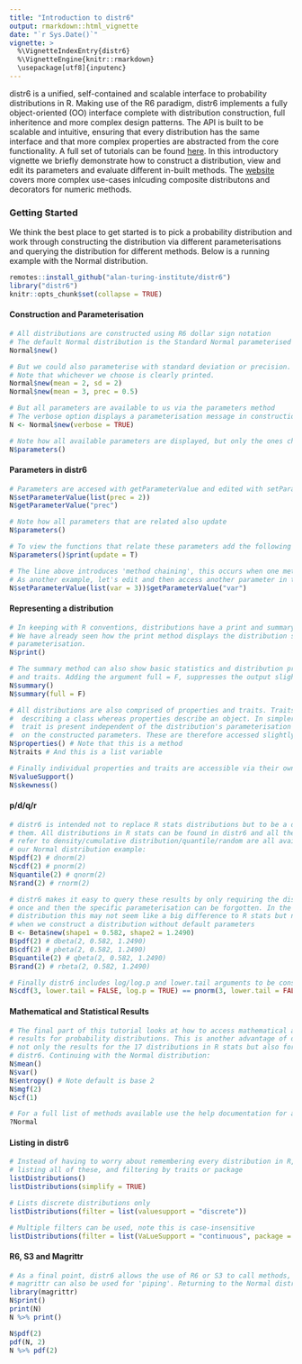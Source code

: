 ```yaml
---
title: "Introduction to distr6"
output: rmarkdown::html_vignette
date: "`r Sys.Date()`"
vignette: >
  %\VignetteIndexEntry{distr6}
  %\VignetteEngine{knitr::rmarkdown}
  \usepackage[utf8]{inputenc}
---
```


distr6 is a unified, self-contained and scalable interface to probability distributions in R. Making
use of the R6 paradigm, distr6 implements a fully object-oriented (OO) interface complete with
distribution construction, full inheritence and more complex design patterns. The API is built to be
scalable and intuitive, ensuring that every distribution has the same interface and that more complex properties are abstracted from the core functionality. A full set of tutorials can be found [here](https://alan-turing-institute.github.io/distr6/index.html). In this introductory vignette we briefly demonstrate how to construct a distribution, view and edit its parameters and evaluate different in-built methods. The [website](https://alan-turing-institute.github.io/distr6/index.html) covers more complex use-cases inlcuding composite distributons and decorators for numeric methods.


### Getting Started

We think the best place to get started is to pick a probability distribution and work through constructing the distribution via different parameterisations and querying the distribution for different methods. Below is a running example with the Normal distribution.

```r
remotes::install_github("alan-turing-institute/distr6")
library("distr6")
knitr::opts_chunk$set(collapse = TRUE)
```

#### Construction and Parameterisation
```r
# All distributions are constructed using R6 dollar sign notation
# The default Normal distribution is the Standard Normal parameterised with mean and var
Normal$new()

# But we could also parameterise with standard deviation or precision.
# Note that whichever we choose is clearly printed.
Normal$new(mean = 2, sd = 2)
Normal$new(mean = 3, prec = 0.5)

# But all parameters are available to us via the parameters method
# The verbose option displays a parameterisation message in construction
N <- Normal$new(verbose = TRUE)

# Note how all available parameters are displayed, but only the ones chosen in construction are called "settable"
N$parameters()
```

#### Parameters in distr6
```r
# Parameters are accesed with getParameterValue and edited with setParameterValue
N$setParameterValue(list(prec = 2))
N$getParameterValue("prec")

# Note how all parameters that are related also update
N$parameters()

# To view the functions that relate these parameters add the following
N$parameters()$print(update = T)

# The line above introduces 'method chaining', this occurs when one method is added to another.
# As another example, let's edit and then access another parameter in the Normal distribution
N$setParameterValue(list(var = 3))$getParameterValue("var")
```

#### Representing a distribution
```r
# In keeping with R conventions, distributions have a print and summary method to view key details.
# We have already seen how the print method displays the distribution short_name and the
# parameterisation.
N$print()

# The summary method can also show basic statistics and distribution properties
# and traits. Adding the argument full = F, suppresses the output slightly.
N$summary()
N$summary(full = F)

# All distributions are also comprised of properties and traits. Traits are ways of
#  describing a class whereas properties describe an object. In simpler terms, this means that a
#  trait is present independent of the distribution's parameterisation whereas a property depends
#  on the constructed parameters. These are therefore accessed slightly differently:
N$properties() # Note that this is a method
N$traits # And this is a list variable

# Finally individual properties and traits are accessible via their own 'getters' for example:
N$valueSupport()
N$skewness()
```

#### p/d/q/r

```r
# distr6 is intended not to replace R stats distributions but to be a different way of interfacing 
# them. All distributions in R stats can be found in distr6 and all their p/d/q/r functions which
# refer to density/cumulative distribution/quantile/random are all available in distr6. Continuing
# our Normal distribution example:
N$pdf(2) # dnorm(2)
N$cdf(2) # pnorm(2)
N$quantile(2) # qnorm(2)
N$rand(2) # rnorm(2)

# distr6 makes it easy to query these results by only requiring the distribution to be constructed
# once and then the specific parameterisation can be forgotten. In the case of the Normal
# distribution this may not seem like a big difference to R stats but now look at the difference 
# when we construct a distribution without default parameters
B <- Beta$new(shape1 = 0.582, shape2 = 1.2490)
B$pdf(2) # dbeta(2, 0.582, 1.2490)
B$cdf(2) # pbeta(2, 0.582, 1.2490)
B$quantile(2) # qbeta(2, 0.582, 1.2490)
B$rand(2) # rbeta(2, 0.582, 1.2490)

# Finally distr6 includes log/log.p and lower.tail arguments to be consistent with R stats.
N$cdf(3, lower.tail = FALSE, log.p = TRUE) == pnorm(3, lower.tail = FALSE, log.p = TRUE)
```

#### Mathematical and Statistical Results
```r
# The final part of this tutorial looks at how to access mathematical and statistical
# results for probability distributions. This is another advantage of distr6 as it collects
# not only the results for the 17 distributions in R stats but also for all others implemented in
# distr6. Continuing with the Normal distribution:
N$mean()
N$var()
N$entropy() # Note default is base 2
N$mgf(2)
N$cf(1)
```

```r
# For a full list of methods available use the help documentation for any distribution
?Normal
```

#### Listing in distr6
```r
# Instead of having to worry about remembering every distribution in R, distr6 provides a way of
# listing all of these, and filtering by traits or package
listDistributions()
listDistributions(simplify = TRUE)

# Lists discrete distributions only
listDistributions(filter = list(valuesupport = "discrete")) 

# Multiple filters can be used, note this is case-insensitive
listDistributions(filter = list(VaLueSupport = "continuous", package = "distr6"))
```

#### R6, S3 and Magrittr
```r
# As a final point, distr6 allows the use of R6 or S3 to call methods, which means that the package
# magrittr can also be used for 'piping'. Returning to the Normal distribution
library(magrittr)
N$print()
print(N)
N %>% print()

N$pdf(2)
pdf(N, 2)
N %>% pdf(2)
```
